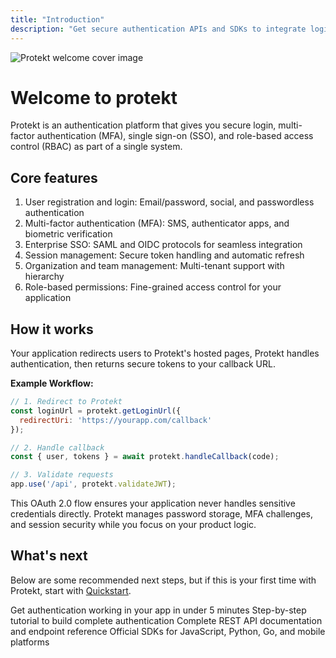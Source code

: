 ```yaml
---
title: "Introduction"
description: "Get secure authentication APIs and SDKs to integrate login, MFA, SSO and RBAC into your app in minutes."
---
```


<img src="/images/protekt intro.png" alt="Protekt welcome cover image" className="rounded-lg shadow-lg" />


# Welcome to protekt

Protekt is an authentication platform that gives you secure login, multi-factor authentication (MFA), single sign-on (SSO), and role-based access control (RBAC) as part of a single system. 
## Core features

1. User registration and login: Email/password, social, and passwordless authentication
2. Multi-factor authentication (MFA): SMS, authenticator apps, and biometric verification
3. Enterprise SSO: SAML and OIDC protocols for seamless integration
4. Session management: Secure token handling and automatic refresh
5. Organization and team management: Multi-tenant support with hierarchy
6. Role-based permissions: Fine-grained access control for your application


## How it works

Your application redirects users to Protekt's hosted pages, Protekt handles authentication, then returns secure tokens to your callback URL.

**Example Workflow:**

```javascript server.js
// 1. Redirect to Protekt
const loginUrl = protekt.getLoginUrl({
  redirectUri: 'https://yourapp.com/callback'
});

// 2. Handle callback
const { user, tokens } = await protekt.handleCallback(code);

// 3. Validate requests
app.use('/api', protekt.validateJWT);
```

This OAuth 2.0 flow ensures your application never handles sensitive credentials directly. Protekt manages password storage, MFA challenges, and session security while you focus on your product logic.


## What's next

Below are some recommended next steps, but if this is your first time with Protekt, start with [Quickstart](getting-started/quickstart).

<CardGroup cols={2}>
  <Card
    title="Quickstart"
    icon="rocket"
    href="getting-started/quickstart"
  >
    Get authentication working in your app in under 5 minutes
  </Card>
  <Card
    title="Tutorials"
    icon="book-open"
    href="/tutorials/first-integration"
  >
    Step-by-step tutorial to build complete authentication
  </Card>
  <Card
    title="API Reference"
    icon="code"
    href="/reference/api-overview"
  >
    Complete REST API documentation and endpoint reference
  </Card>
  <Card
    title="SDK Libraries"
    icon="box"
    href="/sdks/javascript"
  >
    Official SDKs for JavaScript, Python, Go, and mobile platforms
  </Card>
</CardGroup>
